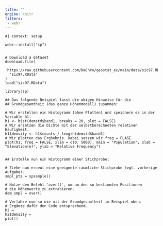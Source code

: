 ```yaml
---
title: ""
engine: knitr
filters:
 - webr
---
```


```webr-r

#| context: setup

webr::install("sp")


# Download a dataset
download.file(
  'https://raw.githubusercontent.com/DaChro/geostat_ex/main/data/sic97.RData',
  'sic97.RData'
)
load("sic97.RData")

```

```webr-r
library(sp) 

## Das folgende Beispiel fasst die obigen Hinweise für die 
## Grundgesamtheit (das ganze Höhenmodell) zusammen:

# Wir erstellen ein Histogramm (ohne Plotten) und speichern es in der Variable h1.
h1 <- hist(demstd$band1, breaks = 20, plot = FALSE) 
# Wir ersetzen die Dichte mit der selbstberechneten relativen Häufigkeit.
h1$density <- h1$counts / length(demstd$band1)  
# Wir plotten das Ergbebnis. Dabei setzen wir freq = FLASE.
plot(h1, freq = FALSE, xlim = c(0, 5000), main = "Population", xlab = "Elevation(m)", ylab = "Relative Frequency") 


## Erstelle nun ein Histogramm einer Stichprobe:

# Ziehe nun erneut eine geeignete räumliche Stichprobe (vgl. vorherige Aufgabe).
smpl_pts = spsample()

# Nutze den Befehl 'over()', um an den so bestimmten Positionen
# die Höhenwerte zu extrahieren.
dem_smpl = over()

# Verfahre nun so wie mit der Grundgesamtheit im Beispiel oben.
# Ergänze dafür den Code entsprechend.
h2 = 
h2$density =     
plot()

```
